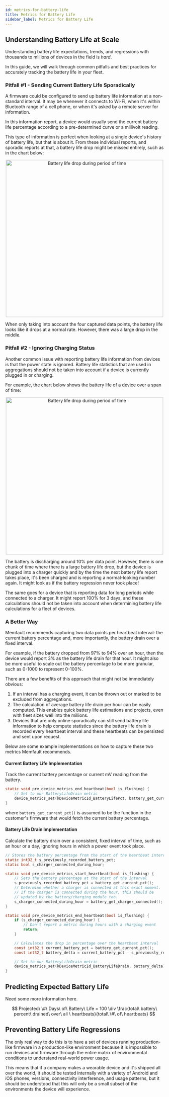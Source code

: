 ```yaml
---
id: metrics-for-battery-life
title: Metrics for Battery Life
sidebar_label: Metrics for Battery Life
---
```


## Understanding Battery Life at Scale

<!-- TODO

- state-of-health (some battery chargers / PMICs compute this)
- charge cycles or coulomb counting for watching battery wear
- tracking device temperature in combination with battery discharge stats, since
  the two are often correlated

-->

Understanding battery life expectations, trends, and regressions with thousands
to millions of devices in the field is _hard_.

In this guide, we will walk through common pitfalls and best practices for
accurately tracking the battery life in your fleet.

### Pitfall #1 - Sending Current Battery Life Sporadically

A firmware could be configured to send up battery life information at a
non-standard interval. It may be whenever it connects to Wi-Fi, when it's within
Bluetooth range of a cell phone, or when it's asked by a remote server for
information.

In this information report, a device would usually send the current battery life
percentage according to a pre-determined curve or a millivolt reading.

This type of information is perfect when looking at a single device's history of
battery life, but that is about it. From these individual reports, and sporadic
reports at that, a battery life drop might be missed entirely, such as in the
chart below:

<p align="center">
  <img
    width="500"
    src="/img/docs/best-practices/battery-scattered-data-points.svg"
    alt="Battery life drop during period of time"
  />
</p>

When only taking into account the four captured data points, the battery life
looks like it drops at a normal rate. However, there was a large drop in the
middle.

### Pitfall #2 - Ignoring Charging Status

Another common issue with reporting battery life information from devices is
that the power state is ignored. Battery life statistics that are used in
aggregations should not be taken into account if a device is currently plugged
in or charging.

For example, the chart below shows the battery life of a device over a span of
time:

<p align="center">
  <img
    width="500"
    src="/img/docs/best-practices/battery-life-drop.svg"
    alt="Battery life drop during period of time"
  />
</p>

The battery is discharging around 10% per data point. However, there is one
chunk of time where there is a large battery life drop, but the device is
plugged into a charger quickly and by the time the next battery life report
takes place, it's been charged and is reporting a normal-looking number again.
It might look as if the battery regression never took place!

The same goes for a device that is reporting data for long periods while
connected to a charger. It might report 100% for 3 days, and these calculations
should not be taken into account when determining battery life calculations for
a fleet of devices.

### A Better Way

Memfault recommends capturing two data points per heartbeat interval: the
current battery percentage and, more importantly, the battery drain over a fixed
interval.

For example, if the battery dropped from 97% to 94% over an hour, then the
device would report 3% as the battery life drain for that hour. It might also be
more useful to scale out the battery percentage to be more granular, such as
0-1000 to represent 0-100%.

There are a few benefits of this approach that might not be immediately obvious:

1. If an interval has a charging event, it can be thrown out or marked to be
   excluded from aggregations.
2. The calculation of average battery life drain per hour can be easily
   computed. This enables quick battery life estimations and projects, even with
   fleet sizes well into the millions.
3. Devices that are only online sporadically can still send battery life
   information to help compute statistics since the battery life drain is
   recorded every heartbeat interval and these heartbeats can be persisted and
   sent upon request.

Below are some example implementations on how to capture these two metrics
Memfault recommends.

#### Current Battery Life Implementation

Track the current battery percentage or current mV reading from the battery.

```c
static void prv_device_metrics_end_heartbeat(bool is_flushing) {
    // Set to our BatteryLifeDrain metric
    device_metrics_set(kDeviceMetricId_BatteryLifePct, battery_get_current_pct());
}
```

where `battery_get_current_pct()` is assumed to be the function in the
customer's firmware that would fetch the current battery percentage.

#### Battery Life Drain Implementation

Calculate the battery drain over a consistent, fixed interval of time, such as
an hour or a day, ignoring hours in which a power event took place.

```c
// Stores the battery percentage from the start of the heartbeat interval
static int32_t s_previously_recorded_battery_pct;
static bool s_charger_connected_during_hour;

static void prv_device_metrics_start_heartbeat(bool is_flushing) {
    // Sets the battery percentage at the start of the interval
    s_previously_recorded_battery_pct = battery_get_current_pct();
    // Determine whether a charger is connected at this exact moment.
    // If the charger is connected during the hour, this should be
    // updated by the battery/charging module too.
    s_charger_connected_during_hour = battery_get_charger_connected();
}

static void prv_device_metrics_end_heartbeat(bool is_flushing) {
    if (s_charger_connected_during_hour) {
        // Don't report a metric during hours with a charging event
        return;
    }

    // Calculates the drop in percentage over the heartbeat interval
    const int32_t current_battery_pct = battery_get_current_pct();
    const int32_t battery_delta = current_battery_pct - s_previously_recorded_battery_pct;

    // Set to our BatteryLifeDrain metric
    device_metrics_set(kDeviceMetricId_BatteryLifeDrain, battery_delta);
}
```

## Predicting Expected Battery Life

Need some more information here.

$$
Projected\ \#\ Days\ of\ Battery\ Life = 100 \div \frac{total\ battery\ percent\ drained\ over\ all \ heartbeats}{total\ \#\ of\ heartbeats}
$$

## Preventing Battery Life Regressions

The only real way to do this is to have a set of devices running production-like
firmware in a production-like environment because it is impossible to run
devices and firmware through the entire matrix of environmental conditions to
understand real-world power usage.

This means that if a company makes a wearable device and it's shipped all over
the world, it should be tested internally with a variety of Android and iOS
phones, versions, connectivity interference, and usage patterns, but it should
be understood that this will only be a small subset of the environments the
device will experience.
